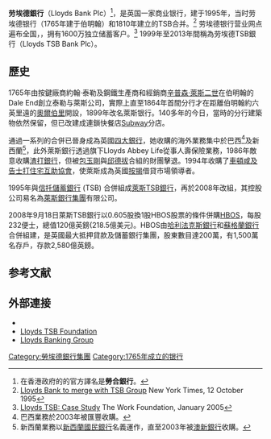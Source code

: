 {{Distinguish|Lloyd's of London}}
{{noteTA
|T=zh-cn:劳埃德银行;zh-tw:駿懋銀行;zh-hk:萊斯銀行;zh-sg:骏懋银行;
|1=zh-cn:劳埃德银行;zh-tw:駿懋銀行;zh-hk:萊斯銀行;zh-sg:骏懋银行;
|2=zh-cn:劳埃德;zh-tw:勞合;zh-hk:萊斯;zh-sg:劳合;
}}
{{Infobox company
| name = Lloyds Bank Plc
| logo = [[File:Lloyds_Bank_2013_Logo.png|File:Lloyds Bank 2013 Logo.png]]
| type = [[公眾有限公司|公眾有限公司]]
| genre = 
| foundation = 1995年
| founder = 
| location_city = 倫敦和愛丁堡
| location_country = 英國
| location = 
| locations = 
| area_served = 
| key_people = [[Winfried_Bischoff|Sir Winfried Bischoff]] (Chairman)<br/>[[António_Mota_de_Sousa_Horta_Osório|Antonio Horta-Osorio]] (Chief Executive)
| industry = [[金融服务|金融服务]]
| products = [[银行|银行]]和[[保险|保险]]
| services = 
| market cap = 
| revenue = 
| operating_income = 175億[[英鎊|英鎊]](2016年)
| net_income = 166億[[英鎊|英鎊]](2016年)
| assets = 
| equity = 
| owner = 
| num_employees = 45,856(2016年)
| parent = [[劳埃德银行集团|劳埃德银行集团]]
| divisions = 
| subsid = 劳埃德TSB银行苏格兰<br/>[[蘇格蘭寡婦|蘇格蘭寡婦]]
| homepage = {{url|www.lloydstsb.com}}
| footnotes = 
| intl = yes
}}
'''劳埃德銀行'''（Lloyds Bank Plc）<ref>在香港政府的的官方譯名是'''勞合銀行'''。</ref>，是英国一家商业银行，建于1995年，当时劳埃德银行（1765年建于伯明翰）和1810年建立的TSB合并。<ref>[http://query.nytimes.com/gst/fullpage.html?res=990CE2DA163EF931A25753C1A963958260 Lloyds Bank to merge with TSB Group] {{Wayback|url=http://query.nytimes.com/gst/fullpage.html?res=990CE2DA163EF931A25753C1A963958260 |date=20090130074005 }} New York Times, 12 October 1995</ref> 劳埃德银行营业网点遍布全国，{{As of|2012}}，拥有1600万独立储蓄客户。<ref>[http://www.theworkfoundation.com/Assets/Docs/Publications/LloydsTSB.pdf Lloyds TSB: Case Study] {{webarchive|url=https://web.archive.org/web/20110717045010/http://www.theworkfoundation.com/Assets/Docs/Publications/LloydsTSB.pdf |date=2011-07-17 }} The Work Foundation, January 2005</ref> 1999年至2013年間稱為劳埃德TSB銀行（Lloyds TSB Bank Plc）。
==歷史==

1765年由按鍵廠商約翰·泰勒及鋼鐵生產商和經銷商[[辛普森·萊斯二世|辛普森·萊斯二世]]在伯明翰的Dale End創立泰勒与萊斯公司，實際上直至1864年首間分行才在距離伯明翰約六英里遠的[[奧爾伯里|奧爾伯里]]開設，1899年改名萊斯银行。140多年的今日，當時的分行建築物依然保留，但已改建成連鎖快餐店[[Subway|Subway]]分店。

通過一系列的合併已晉身成為英國[[四大銀行|四大銀行]]，她收購的海外業務集中於巴西<ref>巴西業務於2003年被匯豐收購。</ref>及新西蘭<ref>新西蘭業務以[[新西蘭國民銀行|新西蘭國民銀行]]名義運作，直至2003年被[[澳新銀行|澳新銀行]]收購。</ref>，此外萊斯銀行透過旗下Lloyds Abbey Life從事人壽保險業務，1986年敵意收購[[渣打銀行|渣打銀行]]，但被[[包玉剛|包玉剛]]與[[邱德拔|邱德拔]]合組的財團擊退。1994年收購了[[車頓咸及告士打|車頓咸及告士打住宅互助協會]]，使萊斯成為英國[[按揭|按揭]]借貸市場領導者。

1995年與[[信托儲蓄銀行|信托儲蓄銀行]] (TSB) 合併組成[[萊斯TSB銀行|萊斯TSB銀行]]，再於2008年改組，其控股公司易名為[[萊斯銀行集團|萊斯銀行集團]]有限公司。

2008年9月18日萊斯TSB銀行以0.605股換1股HBOS股票的條件併購[[HBOS|HBOS]]，每股232便士，總值120億英鎊(218.5億美元)。HBOS由[[哈利法克斯銀行|哈利法克斯銀行]]和[[蘇格蘭銀行|蘇格蘭銀行]]合併組建，是英國最大抵押貸款及儲蓄銀行集團，股東數目達200萬，有1,500萬名存戶，存款2,580億英鎊。

==参考文献==
{{Reflist|colwidth=30em}}

== 外部連接 ==
{{Commonscat|Lloyds Bank}}
*{{Official website|http://www.lloydstsb.com/}}
* [https://web.archive.org/web/20151122141640/http://www.lloydstsbfoundations.org.uk/Pages/Welcome.aspx Lloyds TSB Foundation]
* [http://www.lloydsbankinggroup.com/ Lloyds Banking Group] {{Wayback|url=http://www.lloydsbankinggroup.com/ |date=20110720194407 }}

{{Lloyds Banking Group}}
{{HK Bank}}
{{TW Bank}}

{{DEFAULTSORT:Lloyds Tsb}}
[[Category:勞埃德銀行集團|Category:勞埃德銀行集團]]
[[Category:1765年成立的银行|Category:1765年成立的银行]]